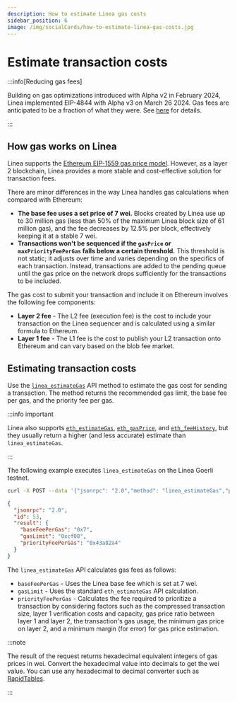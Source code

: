 ```yaml
---
description: How to estimate Linea gas costs
sidebar_position: 6
image: /img/socialCards/how-to-estimate-linea-gas-costs.jpg
---
```



# Estimate transaction costs

:::info[Reducing gas fees]

Building on gas optimizations introduced with Alpha v2 in February 2024, Linea implemented 
EIP-4844 with Alpha v3 on March 26 2024. Gas fees are anticipated to be a fraction of what they 
were. See [here](./gas-on-linea) for details.

:::

## How gas works on Linea

Linea supports the [Ethereum EIP-1559 gas price model](https://ethereum.org/developers/docs/gas). 
However, as a layer 2 blockchain, Linea provides a more stable and cost-effective solution 
for transaction fees.

There are minor differences in the way Linea handles gas calculations when compared with Ethereum:

- **The base fee uses a set price of 7 wei.** Blocks created by Linea use up to 30 million gas
    (less than 50% of the maximum Linea block size of 61 million gas), and the fee decreases by 
    12.5% per block, effectively keeping it at a stable 7 wei.
- **Transactions won't be sequenced if the `gasPrice` or `maxPriorityFeePerGas` falls below a 
    certain threshold.** This threshold is not static; it adjusts over time and varies depending 
    on the specifics of each transaction. Instead, transactions are added to the pending queue 
    until the gas price on the network drops sufficiently for the transactions to be included.

The gas cost to submit your transaction and include it on Ethereum involves the following fee 
components:

- **Layer 2 fee** - The L2 fee (execution fee) is the cost to include your transaction on the Linea
    sequencer and is calculated using a similar formula to Ethereum. 
- **Layer 1 fee** - The L1 fee is the cost to publish your L2 transaction onto Ethereum and can 
    vary based on the blob fee market.

## Estimating transaction costs

Use the [`linea_estimateGas`](developers/reference/api/linea_estimategas) API method to estimate the 
gas cost for sending a transaction. The method returns the recommended gas limit, the base fee per 
gas, and the priority fee per gas.

:::info important

Linea also supports [`eth_estimateGas`](https://docs.infura.io/api/networks/linea/json-rpc-methods/eth_estimategas),
[`eth_gasPrice`](https://docs.infura.io/api/networks/linea/json-rpc-methods/eth_gasprice), and
[`eth_feeHistory`](https://docs.infura.io/api/networks/linea/json-rpc-methods/eth_feehistory), but 
they usually return a higher (and less accurate) estimate than `linea_estimateGas`.

:::

The following example executes `linea_estimateGas` on the Linea Goerli testnet.

<Tabs className="my-tabs">
  <TabItem value="curl" label="curl" default>

```bash
curl -X POST --data '{"jsonrpc": "2.0","method": "linea_estimateGas","params": [{"from": "0xFE3B557E8Fb62b89F4916B721be55cEb828dBd73","value": "0x1","gasPrice":"0x100000000","gas":"0x21000"}],"id": 53}' https://rpc.goerli.linea.build
```

</TabItem>
<TabItem value="result" label="Result">

```json
{
  "jsonrpc": "2.0",
  "id": 53,
  "result": {
    "baseFeePerGas": "0x7",
    "gasLimit": "0xcf08",
    "priorityFeePerGas": "0x43a82a4"
  }
}
```

  </TabItem>
</Tabs>

The `linea_estimateGas` API calculates gas fees as follows:

- `baseFeePerGas` - Uses the Linea base fee which is set at 7 wei.
- `gasLimit` - Uses the standard `eth_estimateGas` API calculation.
- `priorityFeePerGas` - Calculates the fee required to prioritize a transaction by considering factors such as the
    compressed transaction size, layer 1 verification costs and capacity, gas price ratio between layer 1 and
    layer 2, the transaction's gas usage, the minimum gas price on layer 2, and a minimum
    margin (for error) for gas price estimation.

:::note

The result of the request returns hexadecimal equivalent integers of gas prices in wei. Convert the hexadecimal value into
decimals to get the wei value. You can use any hexadecimal to decimal converter such as
[RapidTables](https://www.rapidtables.com/convert/number/hex-to-decimal.html).

:::
